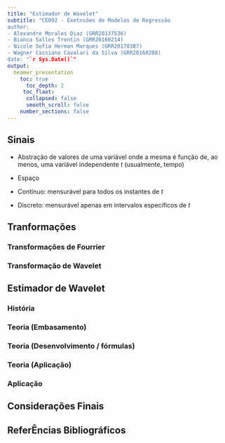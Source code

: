 ---
title: "Estimador de Wavelet"
subtitle: "CE092 - Exetnsões de Modelos de Regressão
author:
- Alexandre Morales Diaz (GRR20137536)
- Bianca Salles Trentin (GRR20160214)
- Nicole Sofia Herman Marques (GRR20170387)
- Wagner Cassiano Cavalari da Silva (GRR20160208)
date: "`r Sys.Date()`"
output: 
  beamer_presentation
    toc: true
      toc_depth: 2
     toc_flaot:
      collapsed: false
      smooth_scroll: false
    number_sections: false
---

## Sinais

- Abstração de valores de uma variável onde a mesma é função de, ao menos, uma variável independente *t* (usualmente, tempo)

- Espaço
 * Contínuo: mensurável para todos os instantes de *t*
 * Discreto: mensurável apenas em intervalos específicos de *t*

## Tranformações



### Transformações de Fourrier

### Transformação de Wavelet

## Estimador de Wavelet

### História

### Teoria (Embasamento)

### Teoria (Desenvolvimento / fórmulas)

### Teoria (Aplicação)

### Aplicação

## Considerações Finais

## ReferÊncias Bibliográficos

<!-- https://x-engineer.org/signal/" -->
